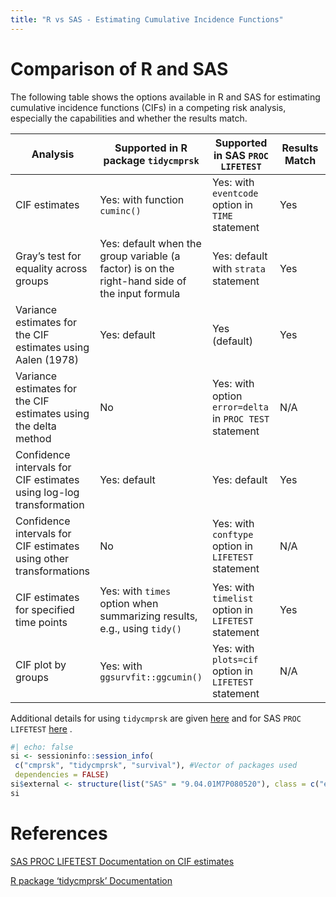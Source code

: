 ```yaml
---
title: "R vs SAS - Estimating Cumulative Incidence Functions"
---
```


# Comparison of R and SAS

The following table shows the options available in R and SAS for estimating cumulative incidence functions (CIFs) in a competing risk analysis, especially the capabilities and whether the results match.

| Analysis                                                            | Supported in R package `tidycmprsk`                                                            | Supported in SAS `PROC LIFETEST`                        | Results Match |
|--------------------|------------------|------------------|------------------|
| CIF estimates                                                       | Yes: with function `cuminc()`                                                                  | Yes: with `eventcode` option in `TIME` statement        | Yes           |
| Gray's test for equality across groups                              | Yes: default when the group variable (a factor) is on the right-hand side of the input formula | Yes: default with `strata` statement                    | Yes           |
| Variance estimates for the CIF estimates using Aalen (1978)         | Yes: default                                                                                   | Yes (default)                                           | Yes           |
| Variance estimates for the CIF estimates using the delta method     | No                                                                                             | Yes: with option `error=delta` in `PROC TEST` statement | N/A           |
| Confidence intervals for CIF estimates using log-log transformation | Yes: default                                                                                   | Yes: default                                            | Yes           |
| Confidence intervals for CIF estimates using other transformations  | No                                                                                             | Yes: with `conftype` option in `LIFETEST` statement     | N/A           |
| CIF estimates for specified time points                             | Yes: with `times` option when summarizing results, e.g., using `tidy()`                        | Yes: with `timelist` option in `LIFETEST` statement     | Yes           |
| CIF plot by groups                                                  | Yes: with `ggsurvfit::ggcumin()`                                                               | Yes: with `plots=cif` option in `LIFETEST` statement    | N/A           |

Additional details for using `tidycmprsk` are given [here](https://psiaims.github.io/CAMIS/R/survival_cif.html "cif in r") and for SAS `PROC LIFETEST` [here](https://psiaims.github.io/CAMIS/SAS/survival_cif.html "cif in sas") .


::: {.callout-note collapse="true" title="Session Info"}
```r
#| echo: false
si <- sessioninfo::session_info(
 c("cmprsk", "tidycmprsk", "survival"), #Vector of packages used 
 dependencies = FALSE)
si$external <- structure(list("SAS" = "9.04.01M7P080520"), class = c("external_info", "list"))
si
```
:::

# References

[SAS PROC LIFETEST Documentation on CIF estimates](https://documentation.sas.com/doc/en/statug/15.2/statug_lifetest_details25.htm#statug.lifetest.lftcifest "cif in sas")

[R package 'tidycmprsk' Documentation](https://github.com/MSKCC-Epi-Bio/tidycmprsk "cif in r")
